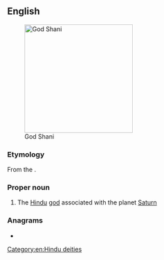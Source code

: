 {{also|shani}}
==English==
[[File:SHANI GOD.JPG|thumb|right|250px|God Shani]]

===Etymology===
From the {{etyl|sa|en}} {{m|sa|शनि|tr=Śani}}.

===Proper noun===
{{wikipedia}}
{{en-proper noun}}

# {{lb|en|Hinduism}} The [[Hindu]] [[god]] associated with the planet [[Saturn]]

===Anagrams===
* {{anagrams|en|a=ahins|Anish|Hsi-an|Ishan|Naish|Nashi|Sahin|Sahni|Shain|Shina|Sinha|hains|nashi}}

[[Category:en:Hindu deities]]